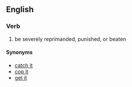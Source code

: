 ==English==

===Verb===
{{head|en|verb|head=[[catch]] [[hell]]}}

# {{label|en|idiomatic}} be severely reprimanded, punished, or beaten

====Synonyms====
* [[catch it]]
* [[cop it]]
* [[get it]]